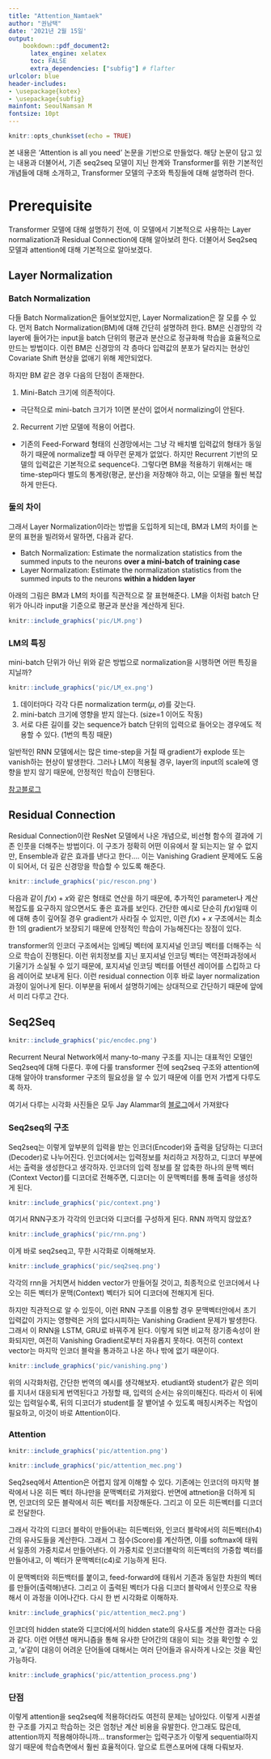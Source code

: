 ```yaml
---
title: "Attention_Namtaek"
author: "권남택"
date: '2021년 2월 15일'
output: 
    bookdown::pdf_document2:
      latex_engine: xelatex
      toc: FALSE
      extra_dependencies: ["subfig"] # flafter
urlcolor: blue
header-includes:
- \usepackage{kotex}
- \usepackage{subfig}
mainfont: SeoulNamsan M
fontsize: 10pt
---
```


```r
knitr::opts_chunk$set(echo = TRUE)
```

본 내용은 'Attention is all you need' 논문을 기반으로 만들었다. 해당 논문이 담고 있는 내용과 더불어서, 기존 seq2seq 모델이 지닌 한계와 Transformer를 위한 기본적인 개념들에 대해 소개하고, Transformer 모델의 구조와 특징들에 대해 설명하려 한다.

# Prerequisite

Transformer 모델에 대해 설명하기 전에, 이 모델에서 기본적으로 사용하는 Layer normalization과 Residual Connection에 대해 알아보려 한다. 더불어서 Seq2seq 모델과 attention에 대해 기본적으로 알아보겠다.

## Layer Normalization

### Batch Normalization

다들 Batch Normalization은 들어보았지만, Layer Normalization은 잘 모를 수 있다. 먼저 Batch Normalization(BM)에 대해 간단히 설명하려 한다. BM은 신경망의 각 layer에 들어가는 input을 batch 단위의 평균과 분산으로 정규화해 학습을 효율적으로 만드는 방법이다. 이런 BM은 신경망의 각 층마다 입력값의 분포가 달라지는 현상인 Covariate Shift 현상을 없애기 위해 제안되었다. 

하지만 BM 같은 경우 다음의 단점이 존재한다.

1) Mini-Batch 크기에 의존적이다.
  - 극단적으로 mini-batch 크기가 1이면 분산이 없어서 normalizing이 안된다.
  
2) Recurrent 기반 모델에 적용이 어렵다. 
  - 기존의 Feed-Forward 형태의 신경망에서는 그냥 각 배치별 입력값의 형태가 동일하기 때문에 normalize할 때 아무런 문제가 없었다. 하지만 Recurrent 기반의 모델의 입력값은 기본적으로 sequence다. 그렇다면 BM을 적용하기 위해서는 매 time-step마다 별도의 통계량(평균, 분산)을 저장해야 하고, 이는 모델을 훨씬 복잡하게 만든다.
  
### 둘의 차이

그래서 Layer Normalization이라는 방법을 도입하게 되는데, BM과 LM의 차이를 논문의 표현을 빌려와서 말하면, 다음과 같다.

- Batch Normalization: Estimate the normalization statistics from the summed inputs to the neurons **over a mini-batch of training case**
- Layer Normalization: Estimate the normalization statistics from the summed inputs to the neurons **within a hidden layer**

아래의 그림은 BM과 LM의 차이를 직관적으로 잘 표현해준다. LM을 이처럼 batch 단위가 아니라 input을 기준으로 평균과 분산을 계산하게 된다.

```r
knitr::include_graphics('pic/LM.png')
```

### LM의 특징

mini-batch 단위가 아닌 위와 같은 방법으로 normalization을 시행하면 어떤 특징을 지닐까?

```r
knitr::include_graphics('pic/LM_ex.png')
```

1) 데이터마다 각각 다른 normalization term($\mu$, $\sigma$)를 갖는다.
1) mini-batch 크기에 영향을 받지 않는다. (size=1 이어도 작동)
1) 서로 다른 길이를 갖는 sequence가 batch 단위의 입력으로 들어오는 경우에도 적용할 수 있다. (1번의 특징 때문)

일반적인 RNN 모델에서는 많은 time-step을 거칠 때 gradient가 explode 또는 vanish하는 현상이 발생한다. 그러나 LM이 적용될 경우, layer의 input의 scale에 영향을 받지 않기 때문에, 안정적인 학습이 진행된다.

[참고블로그](https://youngerous.github.io/)

## Residual Connection

Residual Connection이란 ResNet 모델에서 나온 개념으로, 비선형 함수의 결과에 기존 인풋을 더해주는 방법이다. 이 구조가 정확히 어떤 이유에서 잘 되는지는 알 수 없지만, Ensemble과 같은 효과를 낸다고 한다.... 이는 Vanishing Gradient 문제에도 도움이 되어서, 더 깊은 신경망을 학습할 수 있도록 해준다.

```r
knitr::include_graphics('pic/rescon.png')
```

다음과 같이 $f(x) + x$와 같은 형태로 연산을 하기 때문에, 추가적인 parameter나 계산복잡도를 요구하지 않으면서도 좋은 효과를 보인다. 간단한 예시로 단순히 $f(x)$일때 이에 대해 층이 깊어질 경우 gradient가 사라질 수 있지만, 이런 $f(x)+x$ 구조에서는 최소한 1의 gradient가 보장되기 때문에 안정적인 학습이 가능해진다는 장점이 있다.

transformer의 인코더 구조에서는 임베딩 벡터에 포지셔널 인코딩 벡터를 더해주는 식으로 학습이 진행된다. 이런 위치정보를 지닌 포지셔널 인코딩 벡터는 역전파과정에서 기울기가 소실될 수 있기 때문에, 포지셔널 인코딩 벡터를 어텐션 레이어를 스킵하고 다음 레이어로 보내게 된다. 이런 residual connection 이후 바로 layer normalization 과정이 일어나게 된다. 이부분을 뒤에서 설명하기에는 상대적으로 간단하기 때문에 앞에서 미리 다루고 간다.

## Seq2Seq

```r
knitr::include_graphics('pic/encdec.png')
```

Recurrent Neural Network에서 many-to-many 구조를 지니는 대표적인 모델인 Seq2seq에 대해 다룬다. 후에 다룰 transformer 전에 seq2seq 구조와 attention에 대해 알아야 transformer 구조의 필요성을 알 수 있기 때문에 이를 먼저 가볍게 다루도록 하자.

여기서 다루는 시각화 사진들은 모두 Jay Alammar의 [블로그](http://jalammar.github.io/)에서 가져왔다

### Seq2seq의 구조

Seq2seq는 이렇게 앞부분의 입력을 받는 인코더(Encoder)와 출력을 담당하는 디코더(Decoder)로 나누어진다. 인코더에서는 입력정보를 처리하고 저장하고, 디코더 부분에서는 출력을 생성한다고 생각하자. 인코더의 입력 정보를 잘 압축한 하나의 문맥 벡터(Context Vector)를 디코더로 전해주면, 디코더는 이 문맥벡터를 통해 출력을 생성하게 된다.

```r
knitr::include_graphics('pic/context.png')
```

여기서 RNN구조가 각각의 인코더와 디코더를 구성하게 된다. RNN 까먹지 않았죠?

```r
knitr::include_graphics('pic/rnn.png')
```

이게 바로 seq2seq고, 무한 시각화로 이해해보자. 

```r
knitr::include_graphics('pic/seq2seq.png')
```

각각의 rnn을 거치면서 hidden vector가 만들어질 것이고, 최종적으로 인코더에서 나오는 히든 벡터가 문맥(Context) 벡터가 되어 디코더에 전해지게 된다. 

하지만 직관적으로 알 수 있듯이, 이런 RNN 구조를 이용할 경우 문맥벡터안에서 초기 입력값이 가지는 영향력은 거의 없다시피하는 Vanishing Gradient 문제가 발생한다. 그래서 이 RNN을 LSTM, GRU로 바꿔주게 된다. 이렇게 되면 비교적 장기종속성이 완화되지만, 여전히 Vanishing Gradient로부터 자유롭지 못하다. 여전히 context vector는 마지막 인코더 블락을 통과하고 나온 하나 밖에 없기 때문이다.

```r
knitr::include_graphics('pic/vanishing.png')
```

위의 시각화처럼, 간단한 번역의 예시를 생각해보자. etudiant와 student가 같은 의미를 지녀서 대응되게 번역된다고 가정할 때, 입력의 순서는 유의미해진다. 따라서 이 뒤에 있는 입력일수록, 뒤의 디코더가 student를 잘 뱉어낼 수 있도록 매칭시켜주는 작업이 필요하고, 이것이 바로 Attention이다.

### Attention

```r
knitr::include_graphics('pic/attention.png')
```

```r
knitr::include_graphics('pic/attention_mec.png')
```

Seq2seq에서 Attention은 어렵지 않게 이해할 수 있다. 기존에는 인코더의 마지막 블락에서 나온 히든 벡터 하나만을 문맥벡터로 가져왔다. 반면에 attnetion을 더하게 되면, 인코더의 모든 블락에서 히든 벡터를 저장해둔다. 그리고 이 모든 히든벡터를 디코더로 전달한다.

그래서 각각의 디코더 블락이 만들어내는 히든벡터와, 인코더 블락에서의 히든벡터(h4)간의 유사도들을 계산한다. 그래서 그 점수(Score)를 계산하면, 이를 softmax에 태워서 일종의 가중치로서 만들어낸다. 이 가중치로 인코더블락의 히든벡터의 가중합 벡터를 만들어내고, 이 벡터가 문맥벡터(c4)로 기능하게 된다.

이 문맥벡터와 히든백터를 붙이고, feed-forward에 태워서 기존과 동일한 차원의 벡터를 만들어(출력해)낸다. 그리고 이 출력된 벡터가 다음 디코더 블락에서 인풋으로 작용해서 이 과정을 이어나간다. 다시 한 번 시각화로 이해하자.

```r
knitr::include_graphics('pic/attention_mec2.png')
```

인코더의 hidden state와 디코더에서의 hidden state의 유사도를 계산한 결과는 다음과 같다. 이런 어텐션 매커니즘을 통해 유사한 단어간의 대응이 되는 것을 확인할 수 있고, 'a'같이 대응이 어려운 단어들에 대해서는 여러 단어들과 유사하게 나오는 것을 확인 가능하다.

```r
knitr::include_graphics('pic/attention_process.png')
```

### 단점

이렇게 attention을 seq2seq에 적용하더라도 여전히 문제는 남아있다. 이렇게 시퀀셜한 구조를 가지고 학습하는 것은 엄청난 계산 비용을 유발한다. 안그래도 많은데, attention까지 적용해야하니까... transformer는 입력구조가 이렇게 sequential하지 않기 때문에 학습측면에서 훨씬 효율적이다. 앞으로 트랜스포머에 대해 다뤄보자.



